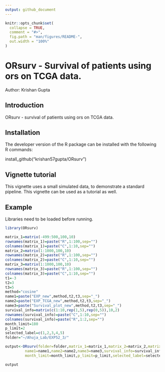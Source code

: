 ```yaml
---
output: github_document
---
```


<!-- README.md is generated from README.Rmd. Please edit that file -->

```r
knitr::opts_chunk$set(
  collapse = TRUE,
  comment = "#>",
  fig.path = "man/figures/README-",
  out.width = "100%"
)
```


# ORsurv - Survival of patients using ors on TCGA data.

Author: Krishan Gupta

## Introduction

ORsurv - survival of patients using ors on TCGA data.

## Installation

The developer version of the R package can be installed with the following R commands:

install_github("krishan57gupta/ORsurv")

## Vignette tutorial

This vignette uses a small simulated data, to demonstrate a standard pipeline. This vignette can be used as a tutorial as well.

## Example

Libraries need to be loaded before running.


```r
library(ORsurv)
```

```r
matrix_1=matrix(-499:500,100,10)
rownames(matrix_1)=paste("R",1:100,sep="")
colnames(matrix_1)=paste("C",1:10,sep="")
matrix_2=matrix(1:1000,100,10)
rownames(matrix_2)=paste("R",1:100,sep="")
colnames(matrix_2)=paste("C",1:10,sep="")
matrix_3=matrix(1:1000,100,10)
rownames(matrix_3)=paste("R",1:100,sep="")
colnames(matrix_3)=paste("C",1:10,sep="")
t1=-3
t2=3
t3=5
method="cosine"
name1=paste("EXP_new",method,t2,t3,sep="_")
name2=paste("EXP_TCGA_new",method,t2,t3,sep="_")
name3=paste("Survival_plot_new",method,t2,t3,sep="_")
survival_info=matrix(c(1:10,rep(1,5),rep(0,5)),10,2)
rownames(survival_info)=paste("C",1:10,sep="")
colnames(survival_info)=paste("R",1:2,sep="")
month_limit=180
p_limit=2
selected_label=c(1,2,3,4,5)
folder="~/Ahuja_Lab/EXP52_3/"
```

```r
output<-ORsurv(folder=folder,matrix_1=matrix_1,matrix_2=matrix_2,matrix_3=matrix_3,t1=t1,t2=t2,t3=t3,
         name1=name1,name2=name2,name3=name3,survival_info=survival_info,method=method,
         month_limit=month_limit,p_limit=p_limit,selected_label=selected_label)
```

```r
output
```

